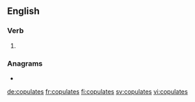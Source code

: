 {{also|copulâtes}}
==English==

===Verb===
{{head|en|verb form}}

# {{en-third-person singular of|copulate}}

===Anagrams===
* {{l|en|outplaces}}

[[de:copulates]]
[[fr:copulates]]
[[fi:copulates]]
[[sv:copulates]]
[[vi:copulates]]